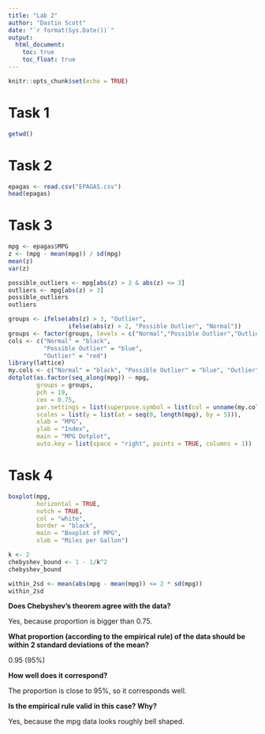 ```yaml
---
title: "Lab 2"
author: "Dastin Scott"
date: "`r format(Sys.Date())`"
output:
  html_document:
    toc: true
    toc_float: true
---
```


```r
knitr::opts_chunk$set(echo = TRUE)
```

# Task 1

```r
getwd()

```

# Task 2

```r
epagas <- read.csv("EPAGAS.csv")
head(epagas)

```

# Task 3
```r
mpg <- epagas$MPG
z <- (mpg - mean(mpg)) / sd(mpg)
mean(z)
var(z)

possible_outliers <- mpg[abs(z) > 2 & abs(z) <= 3]
outliers <- mpg[abs(z) > 3]
possible_outliers
outliers

groups <- ifelse(abs(z) > 3, "Outlier",
                 ifelse(abs(z) > 2, "Possible Outlier", "Normal"))
groups <- factor(groups, levels = c("Normal","Possible Outlier","Outlier"))
cols <- c("Normal" = "black",
          "Possible Outlier" = "blue",
          "Outlier" = "red")
library(lattice)
my.cols <- c("Normal" = "black", "Possible Outlier" = "blue", "Outlier" = "red")
dotplot(as.factor(seq_along(mpg)) ~ mpg,
        groups = groups,
        pch = 19,
        cex = 0.75,
        par.settings = list(superpose.symbol = list(col = unname(my.cols), pch = 19)),
        scales = list(y = list(at = seq(0, length(mpg), by = 5))),
        xlab = "MPG",
        ylab = "Index",
        main = "MPG Dotplot",
        auto.key = list(space = "right", points = TRUE, columns = 1))
```

# Task 4
```r
boxplot(mpg,
        horizontal = TRUE,
        notch = TRUE,
        col = "white",
        border = "black",
        main = "Boxplot of MPG",
        xlab = "Miles per Gallon")

k <- 2
chebyshev_bound <- 1 - 1/k^2
chebyshev_bound

within_2sd <- mean(abs(mpg - mean(mpg)) <= 2 * sd(mpg))
within_2sd

```

**Does Chebyshev’s theorem agree with the data?**

  Yes, because proportion is bigger than 0.75.

**What proportion (according to the empirical rule) of the data should be within 2 standard deviations of the mean?**

  0.95 (95%)

**How well does it correspond?**

  The proportion is close to 95%, so it corresponds well. 

**Is the empirical rule valid in this case? Why?**

  Yes, because the mpg data looks roughly bell shaped. 
